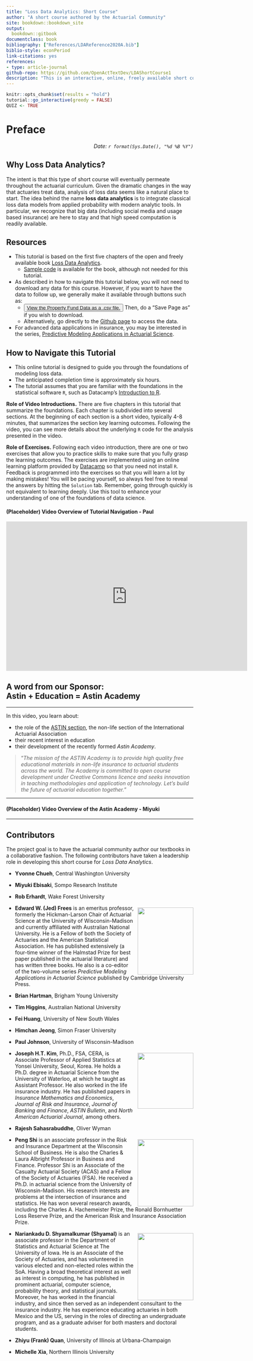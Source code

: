 ```yaml
--- 
title: "Loss Data Analytics: Short Course"
author: "A short course authored by the Actuarial Community"
site: bookdown::bookdown_site
output:
  bookdown::gitbook
documentclass: book
bibliography: ["References/LDAReference2020A.bib"]
biblio-style: econPeriod
link-citations: yes
references:
- type: article-journal
github-repo: https://github.com/OpenActTextDev/LDAShortCourse1
description: "This is an interactive, online, freely available short course. It will contain many interactive objects (quizzes, computer demonstrations, interactive graphs, video, and the like) to promote deeper learning."
---
```



```r
knitr::opts_chunk$set(results = "hold")
tutorial::go_interactive(greedy = FALSE)
QUIZ <- TRUE
```


# Preface {-}

<p style="text-align:right;">
*Date: `r format(Sys.Date(), "%d %B %Y")`*</p>


## Why Loss Data Analytics? {-}

The intent is that this type of short course will eventually permeate throughout the actuarial curriculum. Given the dramatic changes in the way that actuaries treat data, analysis of loss data seems like a natural place to start. The idea behind the name **loss data analytics** is to integrate classical loss data models from applied probability with modern analytic tools. In particular, we recognize that big data (including social media and usage based insurance) are here to stay and that high speed computation is readily available.

## Resources {-}

- This tutorial is based on the first five chapters of the open and freely available book [Loss Data Analytics](https://openacttexts.github.io/).
    -  [Sample code](https://openacttexts.github.io/LDARcode/) is available for the book, although not needed for this tutorial.
- As described in how to navigate this tutorial below, you will not need to download any data for this course. However, if you want to have the data to follow up, we generally make it available through buttons such as:
    *  <button download><a href="https://raw.githubusercontent.com/OpenActTextDev/LDAShortCourse1/main/Data/PropertyFundInsample.csv">View the Property Fund Data as a .csv file.</a></button> Then, do a "Save Page as" if you wish to download.
    *  Alternatively, go directly to the [Github page](https://github.com/OpenActTextDev/LDAShortCourse1/tree/main/Data) to access the data.
- For advanced data applications in insurance, you may be interested in the series, [Predictive Modeling Applications in Actuarial Science](http://www.cambridge.org/us/academic/subjects/statistics-probability/statistics-econometrics-finance-and-insurance/predictive-modeling-applications-actuarial-science-volume-1). 


## How to Navigate this Tutorial {-}

-  This online tutorial is designed to guide you through the foundations of modeling loss data. 
-  The anticipated completion time is approximately six hours.
-  The tutorial assumes that you are familiar with the foundations in the statistical software `R`, such as Datacamp's [Introduction to R](https://www.datacamp.com/courses/free-introduction-to-r%20).

**Role of Video Introductions.** There are five chapters in this tutorial that summarize the foundations. Each chapter is subdivided into several sections. At the beginning of each section is a short video, typically 4-8 minutes, that summarizes the section key learning outcomes. Following the video, you can see more details about the underlying `R` code for the analysis presented in the video. 

**Role of Exercises.** Following each video introduction, there are one or two exercises that allow you to practice skills to make sure that you fully grasp the learning outcomes. The exercises are implemented using an online learning platform provided by [Datacamp](https://www.datacamp.com/) so that you need not install `R`. Feedback is programmed into the exercises so that you will learn a lot by making mistakes! You will be pacing yourself, so always feel free to reveal the answers by hitting the `Solution` tab. Remember, going through quickly is not equivalent to learning deeply. Use this tool to enhance your understanding of one of the foundations of data science.


#### (Placeholder) Video Overview of Tutorial Navigation - Paul {-}

<center>

<iframe id="kaltura_player" src="https://cdnapisec.kaltura.com/p/1660902/sp/166090200/embedIframeJs/uiconf_id/25916071/partner_id/1660902?iframeembed=true&playerId=kaltura_player&entry_id=0_bj34urmj&flashvars[streamerType]=auto&amp;flashvars[localizationCode]=en&amp;flashvars[leadWithHTML5]=true&amp;flashvars[sideBarContainer.plugin]=true&amp;flashvars[sideBarContainer.position]=left&amp;flashvars[sideBarContainer.clickToClose]=true&amp;flashvars[chapters.plugin]=true&amp;flashvars[chapters.layout]=vertical&amp;flashvars[chapters.thumbnailRotator]=false&amp;flashvars[streamSelector.plugin]=true&amp;flashvars[EmbedPlayer.SpinnerTarget]=videoHolder&amp;flashvars[dualScreen.plugin]=true&amp;&wid=0_tp96kyab" width="649" height="401" allowfullscreen webkitallowfullscreen mozAllowFullScreen allow="autoplay *; fullscreen *; encrypted-media *" frameborder="0" title="Kaltura Player"></iframe>

</center>


## A word from our Sponsor: <br> Astin + Education = Astin Academy {-}

***

In this video, you learn about:

-  the role of the [ASTIN section](https://www.actuaries.org/iaa/IAA/Sections/ASTIN_NEW/IAA/Sections/ASTIN_NEW/ASTIN_HOME.aspx), the non-life section of the International Actuarial Association
-  their recent interest in education
-  their development of the recently formed *Astin Academy*.

>"*The mission of the ASTIN Academy is to provide high quality free educational materials in non-life insurance to actuarial students across the world. The Academy is committed to open course development under Creative Commons licence and seeks innovation in teaching methodologies and application of technology. Let’s build the future of actuarial education together.*"

***

#### (Placeholder) Video Overview of the Astin Academy - Miyuki {-}


***

## Contributors {-}

The project goal is to have the actuarial community author our textbooks in a collaborative fashion. The following contributors have taken a leadership role in developing this short course for *Loss Data Analytics*.

- **Yvonne Chueh**, Central Washington University

-  **Miyuki Ebisaki**, Sompo Research Institute

-  **Rob Erhardt**, Wake Forest University


<img src = "ContributorPics\Frees_Jed2018_150x188.jpg" width = "150" height = "180" style = "float:right; margin-left: 10px; margin-top: 7px" />

- **Edward W. (Jed) Frees** is an emeritus professor, formerly the Hickman-Larson Chair of Actuarial Science at the University of Wisconsin-Madison and currently affiliated with Australian National University. He is a Fellow of both the Society of Actuaries and the American Statistical Association. He has published extensively (a four-time winner of the Halmstad Prize for best paper published in the actuarial literature) and has written three books. He also is a co-editor of the two-volume series *Predictive Modeling Applications in Actuarial Science* published by Cambridge University Press.

-  **Brian Hartman**, Brigham Young University

-  **Tim Higgins**, Australian National University

-  **Fei Huang**, University of New South Wales

-  **Himchan Jeong**, Simon Fraser University

- **Paul Johnson**, University of Wisconsin-Madison


<img src = "ContributorPics\JosephKimPic.jpg" width = "150" height = "150" style = "float:right; margin-left: 10px; margin-top: 7px" />

- **Joseph H.T. Kim**, Ph.D., FSA, CERA, is Associate Professor of Applied Statistics at Yonsei University, Seoul, Korea. He holds a Ph.D. degree in Actuarial Science from the University of Waterloo, at which he taught as Assistant Professor. He also worked in the life insurance industry. He has published papers in *Insurance Mathematics and Economics*, *Journal of Risk and Insurance*, *Journal of Banking and Finance*, *ASTIN Bulletin*, and *North American Actuarial Journal*, among others. 


-  **Rajesh Sahasrabuddhe**, Oliver Wyman



<img src = "ContributorPics\Shi_Peng_150x188.jpg" width = "150" height = "180" style = "float:right; margin-left: 10px; margin-top: 7px" />

- **Peng Shi** is an associate professor in the Risk and Insurance Department at the Wisconsin School of Business. He is also the Charles & Laura Albright Professor in Business and Finance. Professor Shi is an Associate of the Casualty Actuarial Society (ACAS) and a Fellow of the Society of Actuaries (FSA). He received a Ph.D. in actuarial science from the University of Wisconsin-Madison. His research interests are problems at the intersection of insurance and statistics. He has won several research awards, including the Charles A. Hachemeister Prize, the Ronald Bornhuetter Loss Reserve Prize, and the American Risk and Insurance Association Prize.



<img src = "ContributorPics\Shyamal.jpg" width = "150" height = "180" style = "float:right; margin-left: 10px; margin-top: 7px" />

- **Nariankadu D. Shyamalkumar (Shyamal)** is an associate professor in the Department of Statistics and Actuarial Science at The University of Iowa. He is an Associate of the Society of Actuaries, and has volunteered in various elected and non-elected roles within the SoA. Having a broad theoretical interest as well as interest in computing, he has published in prominent actuarial, computer science, probability theory, and statistical journals. Moreover, he has worked in the financial industry, and since then served as an independent consultant to the insurance industry. He has experience educating actuaries in both Mexico and the US, serving in the roles of directing an undergraduate program, and as a graduate  adviser for both masters and doctoral students. 

-  **Zhiyu (Frank) Quan**, University of Illinois at Urbana-Champaign


-  **Michelle Xia**, Northern Illinois University

